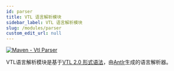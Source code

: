```yaml
---
id: parser
title: VTL 语言解析模块
sidebar_label: VTL 语言解析模块
slug: /modules/parser
custom_edit_url: null
---
```


[![Maven - Vtl Parser](https://maven-badges.herokuapp.com/maven-central/fr.insee.trevas/vtl-parser/badge.svg)](https://maven-badges.herokuapp.com/maven-central/fr.insee.trevas/vtl-parser)

VTL语言解析模块是基于[VTL 2.0 形式语法](https://github.com/InseeFr/Trevas/tree/master/vtl-parser/src/main/antlr4/fr/insee/vtl/parser)，由[Antlr](https://www.antlr.org/)生成的语言解析器。
